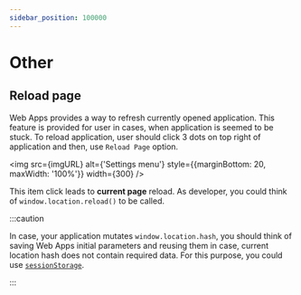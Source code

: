 ```yaml
---
sidebar_position: 100000
---
```


# Other

## Reload page

Web Apps provides a way to refresh currently opened application. This feature
is provided for user in cases, when application is seemed to be stuck. To reload
application, user should click 3 dots on top right of application
and then, use `Reload Page` option.


<img
  src={imgURL}
  alt={'Settings menu'}
  style={{marginBottom: 20, maxWidth: '100%'}}
  width={300}
/>

This item click leads to **current page** reload. As developer, you could
think of `window.location.reload()` to be called.

:::caution

In case, your application mutates `window.location.hash`, you should think of
saving Web Apps initial parameters and reusing them in case, current location
hash does not contain required data. For this purpose, you could use 
[`sessionStorage`](https://developer.mozilla.org/en-US/docs/Web/API/Window/sessionStorage).

:::